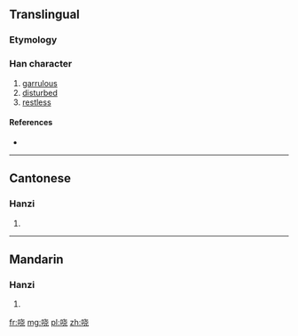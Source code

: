 {{also|嘵}}
==Translingual==

===Etymology===
{{Han simp|嘵|f=垚|t=戈 without 丶}}

===Han character===
{{Han char|rn=30|rad=口|as=06|sn=9|four=|canj=口十心山 (RJPU)}}

# [[garrulous]]
# [[disturbed]]
# [[restless]]

====References====
* {{Han ref|kx=0189.271|hdz=10614.020|uh=54D3|ud=21715}}

----

==Cantonese==

===Hanzi===
{{yue-hanzi|jyut=|y=hiu1|tra=嘵}}

# {{defn|lang=yue|sort=口06}}

----

==Mandarin==

===Hanzi===
{{cmn-hanzi|tra=嘵|pin=[[xiāo]] ([[xiao1]])|wg=hsiao<sup>1</sup>}}

# {{defn|lang=cmn|sort=口06}}

[[fr:哓]]
[[mg:哓]]
[[pl:哓]]
[[zh:哓]]